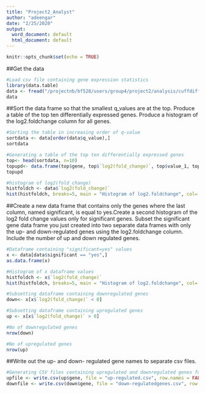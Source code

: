```yaml
---
title: "Project2_Analyst"
author: "adeengar"
date: "2/25/2020"
output:
  word_document: default
  html_document: default
---
```


```r
knitr::opts_chunk$set(echo = TRUE)
```
##Get the data
```r
#Load csv file containing gene expression statistics
library(data.table)
data <- fread("/projectnb/bf528/users/group4/project2/analysis/cuffdiff_out/gene_exp.diff")
data
```

##Sort the data frame so that the smallest q_values are at the top. Produce a table of the top ten differentially expressed genes. Produce a histogram of the log2.foldchange column for all genes.

```r
#Sorting the table in increasing order of q-value
sortdata <- data[order(data$q_value),]
sortdata

#Generating a table of the top ten differentially expressed genes
top<- head(sortdata, n=10)
topupd<- data.frame(top$gene, top$`log2(fold_change)`, top$value_1, top$value_2, top$p_value, top$q_value)
topupd

#histogram of log2(fold_change)
histfoldch <- data$`log2(fold_change)`
hist(histfoldch, breaks=5, main = "Histogram of log2.foldchange", col= "lightblue", xlab= "log2.fold change")

```

##Create a new data frame that contains only the genes where the last column, named significant, is equal to yes.Create a second histogram of the log2 fold change values only for significant genes. Subset the significant gene data frame you just created into two separate data frames with only the up- and down-regulated genes using the log2.foldchange column. Include the number of up and down regulated genes.

```r
#Dataframe containing "significant=yes" values
x <- data[data$significant == "yes",]
as.data.frame(x)

#Histogram of x dataframe values
histfoldch <- x$`log2(fold_change)`
hist(histfoldch, breaks=5, main = "Histogram of log2.foldchange", col= "lightblue", xlab= "log2.fold change")

#Subsetting dataframe containing downregulated genes
down<- x[x$`log2(fold_change)` < 0]

#Subsetting dataframe containing upregulated genes
up <- x[x$`log2(fold_change)` > 0]

#No of downregulated genes
nrow(down)

#No of upregulated genes
nrow(up)
```

##Write out the up- and down- regulated gene names to separate csv files.

```r
#Generating CSV files containing upregulated and downregulated genes for subsequent DAVID analysis
upfile <- write.csv(up$gene, file = "up-regulated.csv", row.names = FALSE)
downfile <- write.csv(down$gene, file = "down-regulatedgenes.csv", row.names = FALSE)

```
